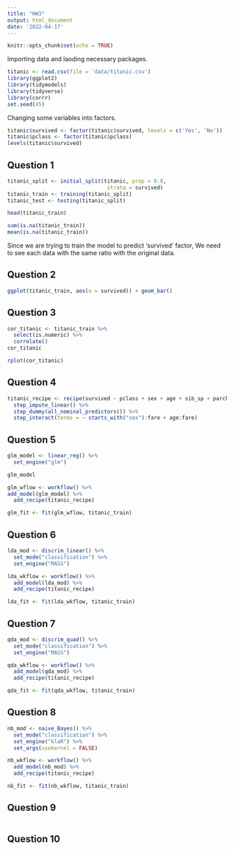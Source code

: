 ```yaml
---
title: "HW3"
output: html_document
date: '2022-04-17'
---
```


```r
knitr::opts_chunk$set(echo = TRUE)
```

Importing data and laoding necessary packages.
```r
titanic <- read.csv(file = 'data/titanic.csv')
library(ggplot2)
library(tidymodels)
library(tidyverse)
library(corrr)
set.seed(45)
```

Changing some variables into factors.
```r
titanic$survived <- factor(titanic$survived, levels = c('Yes', 'No'))
titanic$pclass <- factor(titanic$pclass)
levels(titanic$survived)
```


## Question 1

```r
titanic_split <- initial_split(titanic, prop = 0.8,
                                strata = survived)
titanic_train <- training(titanic_split)
titanic_test <- testing(titanic_split)
```

```r
head(titanic_train)
```

```r
sum(is.na(titanic_train))
mean(is.na(titanic_train))
```


Since we are trying to train the model to predict 'survived' factor, We need to see each data with the same ratio with the original data.

## Question 2

```r
ggplot(titanic_train, aes(x = survived)) + geom_bar()
```


## Question 3
```r
cor_titanic <- titanic_train %>%
  select(is.numeric) %>%
  correlate()
cor_titanic
```

```r
rplot(cor_titanic)
```



## Question 4

```r
titanic_recipe <- recipe(survived ~ pclass + sex + age + sib_sp + parch + fare , data = titanic_train) %>%
  step_impute_linear() %>%
  step_dummy(all_nominal_predictors()) %>%
  step_interact(terms = ~ starts_with("sex"):fare + age:fare)
```


## Question 5

```r
glm_model <- linear_reg() %>% 
  set_engine("glm")

glm_model
```

```r
glm_wflow <- workflow() %>% 
add_model(glm_model) %>% 
  add_recipe(titanic_recipe)

glm_fit <- fit(glm_wflow, titanic_train)
```


## Question 6

```r
lda_mod <- discrim_linear() %>% 
  set_mode("classification") %>% 
  set_engine("MASS")

lda_wkflow <- workflow() %>% 
  add_model(lda_mod) %>% 
  add_recipe(titanic_recipe)

lda_fit <- fit(lda_wkflow, titanic_train)
```


## Question 7

```r
qda_mod <- discrim_quad() %>% 
  set_mode("classification") %>% 
  set_engine("MASS")

qda_wkflow <- workflow() %>% 
  add_model(qda_mod) %>% 
  add_recipe(titanic_recipe)

qda_fit <- fit(qda_wkflow, titanic_train)
```


## Question 8

```r
nb_mod <- naive_Bayes() %>% 
  set_mode("classification") %>% 
  set_engine("klaR") %>% 
  set_args(usekernel = FALSE) 

nb_wkflow <- workflow() %>% 
  add_model(nb_mod) %>% 
  add_recipe(titanic_recipe)

nb_fit <- fit(nb_wkflow, titanic_train)
```


## Question 9

```r

```


## Question 10

```r

```
